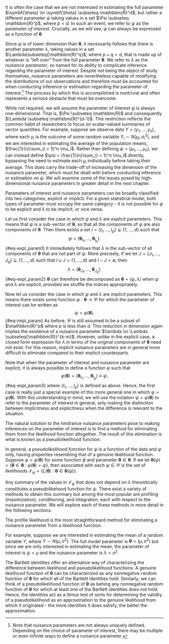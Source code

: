 \chapter{Pseudolikelihood Functions}

\section{Model Parameter Decomposition}

It is often the case that we are not interested in estimating the full parameter $\symbf{\theta} \in \symbf{\theta} \subseteq \mathbbm{R}^d$, but rather a different parameter $\psi$ taking values in a set $\Psi \subseteq \mathbbm{R}^p$, where $p < d$. In such an event, we refer to $\psi$ as the *parameter of interest*. Crucially, as we will see, $\psi$ can always be expressed as a function of $\symbf{\theta}$.

Since $\psi$ is of lower dimension than $\symbf{\theta}$, it necessarily follows that there is another parameter $\lambda$, taking values in a set $\Lambda\subseteq{\mathbbm{R}^q}$, where $p + q = d$, that is made up of whatever is "left over" from the full parameter $\symbf{\theta}$. We refer to $\lambda$ as the *nuisance parameter*, so named for its ability to complicate inference regarding the parameter of interest. Despite not being the object of study themselves, nuisance parameters are nevertheless capable of modifying the distributions of our observations and therefore must be accounted for when conducting inference or estimation regarding the parameter of interest.^[Note that nuisance parameters are not always uniquely defined. Depending on the choice of parameter of interest, there may be multiple or even infinite ways to define a nuisance parameter.] The process by which this is accomplished is nontrivial and often represents a serious obstacle that must be overcome. 

While not required, we will assume the parameter of interest $\psi$ is always one-dimensional. That is, $\Psi \subseteq \mathbbm{R}$ and consequently $\Lambda \subseteq \mathbbm{R}^{d-1}$. This restriction reflects the common habit of researchers to focus on scalar-valued summaries of vector quantities. For example, suppose we observe data $Y = (y_1, ..., y_n)$, where each $y_i$ is the outcome of some random variable $Y_i \sim N(\mu_i, \sigma^2_i)$, and we are interested in estimating the average of the population means, $\frac{1}{n}\sum_{i = 1}^n \mu_i$. Rather than defining $\psi = (\mu_1, ..., \mu_n)$, we can instead define $\psi = \frac{1}{n}\sum_{i = 1}^n \mu_i$ directly, bypassing the need to estimate each $\mu_i$ individually before taking their average. This does carry the trade-off of increasing the dimension of the nuisance parameter, which must be dealt with before conducting inference or estimation on $\psi$. We will examine some of the issues posed by high-dimensional nuisance parameters in greater detail in the next chapter.

\subsection{Explicit Parameters}

Parameters of interest and nuisance parameters can be broadly classified into two categories, explicit or implicit. For a given statistical model, both types of parameter must occupy the same category - it is not possible for $\psi$ to be explicit and $\lambda$ to be implicit, or vice versa. 

Let us first consider the case in which $\psi$ and $\lambda$ are *explicit* parameters. This means that $\psi$ is a sub-vector of $\symbf{\theta}$, so that all the components of $\psi$ are also components of $\symbf{\theta}$. Then there exists a set $I = \{I_1, ..., I_p\} \subsetneq \{1, ..., d\}$ such that $$\psi = (\symbf{\theta}_{I_1}, ..., \symbf{\theta}_{I_p}).$${#eq-expl_param1} It immediately follows that $\lambda$ is the sub-vector of all components of $\symbf{\theta}$ that are not part of $\psi$. More precisely, if we let $J = \{J_1, ..., J_{q}\} \subsetneq \{1, ..., d\}$ such that $I \cup J = \{1, ..., d\}$ and $I \cap J = \emptyset$, then $$\lambda = (\symbf{\theta}_{J_1}, ..., \symbf{\theta}_{J_q}).$${#eq-expl_param2} $\symbf{\theta}$ can therefore be decomposed as $\symbf{\theta} = (\psi, \lambda)$ when $\psi$ and $\lambda$ are explicit, provided we shuffle the indices appropriately.

\subsection{Implicit Parameters}

Now let us consider the case in which $\psi$ and $\lambda$ are *implicit* parameters. This means there exists some function $\varphi: \symbf{\theta} \to \Psi$ for which the parameter of interest can be written as $$\psi = \varphi(\symbf{\theta}).$${#eq-impl_param} As before, $\Psi$ is still assumed to be a subset of $\mathbbm{R}^p$ where $p$ is less than $d$. This reduction in dimension again implies the existence of a nuisance parameter $\lambda \in \Lambda \subseteq{\mathbbm{R}}^{k-m}$. However, unlike in the explicit case, a closed form expression for $\lambda$ in terms of the original components of $\symbf{\theta}$ need not exist. For this reason, implicit nuisance parameters are in general more difficult to eliminate compared to their explicit counterparts.

Note that when the parameter of interest and nuisance parameter are explicit, it is always possible to define a function $\varphi$ such that $$\varphi(\symbf{\theta}) = (\symbf{\theta}_{I_1}, ..., \symbf{\theta}_{I_p}) \equiv \psi ,$${#eq-expl_param3} where $\{I_1, ..., I_p\}$ is defined as above. Hence, the first case is really just a special example of this more general one in which $\psi = \varphi(\symbf{\theta})$. With this understanding in mind, we will use the notation $\psi = \varphi(\symbf{\theta})$ to refer to the parameter of interest in general, only making the distinction between implicitness and explicitness when the difference is relevant to the situation.

\section{Types of Pseudolikelihoods}

The natural solution to the hindrance nuisance parameters pose to making inferences on the parameter of interest is to find a method for eliminating them from the likelihood function altogether. The result of this elimination is what is known as a pseudolikelihood function.

In general, a *pseudolikelihood function* for $\psi$ is a function of the data and $\psi$ only, having properties resembling that of a genuine likelihood function. Suppose $\psi = \varphi(\symbf{\theta})$ for some function $\phi$ and parameter $\symbf{\theta} \in \symbf{\theta}$. If we let $\symbf{\theta}(\psi) = \{\symbf{\theta} \in \symbf{\theta} \> : \> \varphi(\symbf{\theta}) = \psi \},$ then associated with each $\psi \in \Psi$ is the set of likelihoods $\mathcal{L}_{\psi} = \{L(\symbf{\theta}) \> : \> \symbf{\theta} \in \symbf{\theta}(\psi)\}.$ 

Any summary of the values in $\mathcal{L}_{\psi}$ that does not depend on $\lambda$ theoretically constitutes a pseudolikehood function for $\psi$. There exist a variety of methods to obtain this summary but among the most popular are profiling (maximization), conditioning, and integration, each with respect to the nuisance parameter. We will explore each of these methods in more detail in the following sections.

\subsection{The Profile Likelihood}

The profile likelihood is the most straightforward method for eliminating a nuisance parameter from a likelihood function.  

For example, suppose we are interested in estimating the mean of a random variable $Y$, where $Y \sim N(\mu, \sigma^2)$. The full model parameter is $\symbf{\theta} = (\mu, \sigma^2)$ but since we are only interested in estimating the mean, the parameter of interest is $\psi =\mu$ and the nuisance parameter is $\lambda = \sigma^2$.  

\subsection{The Conditional Likelihood}

\subsection{The Marginal Likelihood}

\subsection{The Integrated Likelihood}

\section{The Bartlett Identities Revisited}

The Bartlett identities offer an alternative way of characterizing the difference between likelihood and pseudolikelihood functions. A genuine likelihood function of $\symbf{\theta}$ can be characterized as any nonnegative random function of $\symbf{\theta}$ for which all of the Bartlett identities hold. Similarly, we can think of a pseudolikelihood function of $\symbf{\theta}$ as behing any nonnegative random function of $\symbf{\theta}$ for which at least one of the Bartlett identities does not hold. Hence, the identities act as a litmus test of sorts for determining the validity of a pseudolikelihood as an approximation to the genuine likelihood from which it originated - the more identities it does satisfy, the better the approximation.


